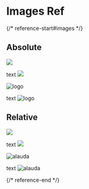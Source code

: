 # Images Ref

{/* reference-start#images */}

## Absolute

![](/zh/logo.svg)

text ![](/logo.svg)

<img src="/logo.svg" alt="logo" />

text <img src="/logo.svg" alt="logo" />

## Relative

![](../assets/alauda.svg)

text ![](../assets/alauda.svg)

<img src="../assets/alauda.svg" alt="alauda" />

text <img src="../assets/alauda.svg" alt="alauda" />

{/* reference-end */}
